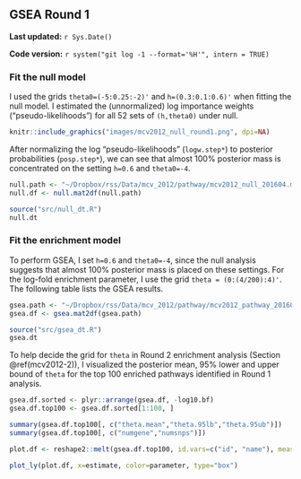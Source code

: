 ## GSEA Round 1 {#mcv2012-1}

**Last updated:** `r Sys.Date()`

**Code version:** `r system("git log -1 --format='%H'", intern = TRUE)`

### Fit the null model

I used the grids `theta0=(-5:0.25:-2)'` and `h=(0.3:0.1:0.6)'` when fitting the null model. I estimated the (unnormalized) log importance weights ("pseudo-likelihoods") for all 52 sets of `(h,theta0)` under null.

```r
knitr::include_graphics("images/mcv2012_null_round1.png", dpi=NA)
```

After normalizing the log "pseudo-likelihoods" (`logw.step*`) to posterior probabilities (`posp.step*`), we can see that almost 100% posterior mass is concentrated on the setting `h=0.6` and `theta0=-4`.
```r
null.path <- "~/Dropbox/rss/Data/mcv_2012/pathway/mcv2012_null_201604.mat"
null.df <- null.mat2df(null.path)
```

```r
source("src/null_dt.R")
null.dt
```

### Fit the enrichment model

To perform GSEA, I set `h=0.6` and `theta0=-4`, since the null analysis suggests that almost 100% posterior mass is placed on these settings. For the log-fold enrichment parameter, I use the grid `theta = (0:(4/200):4)'`. The following table lists the GSEA results. 
```r
gsea.path <- "~/Dropbox/rss/Data/mcv_2012/pathway/mcv2012_pathway_201604.mat"
gsea.df <- gsea.mat2df(gsea.path) 
```

```r
source("src/gsea_dt.R")
gsea.dt
```

To help decide the grid for `theta` in Round 2 enrichment analysis (Section \@ref(mcv2012-2)), I visualized the posterior mean, 95% lower and upper bound of `theta` for the top 100 enriched pathways identified in Round 1 analysis.

```r
gsea.df.sorted <- plyr::arrange(gsea.df, -log10.bf)
gsea.df.top100 <- gsea.df.sorted[1:100, ]

summary(gsea.df.top100[, c("theta.mean","theta.95lb","theta.95ub")])
summary(gsea.df.top100[, c("numgene","numsnps")])
```

```r
plot.df <- reshape2::melt(gsea.df.top100, id.vars=c("id", "name"), measure.vars=c("theta.mean","theta.95lb","theta.95ub"), variable.name="parameter", value.name="estimate")

plot_ly(plot.df, x=estimate, color=parameter, type="box")
```


